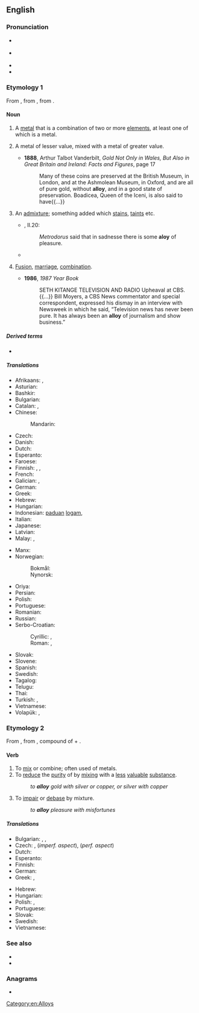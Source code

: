 ==English==

===Pronunciation===
* {{qualifier|noun}} {{IPA|/ˈæ.lɔɪ/|/əˈlɔɪ/|lang=en}}
* {{qualifier|verb}} {{IPA|/əˈlɔɪ/|/ˈæ.lɔɪ/|lang=en}}
* {{audio|en-us-alloy.ogg|Audio (US)|lang=en}}
* {{rhymes|ɔɪ|lang=en}}

===Etymology 1===
From {{etyl|xno|en}} {{m|fro|alai}}, from {{etyl|fro|en}} {{m|fro|aloi}}, from {{m|fro|aloiier}}.

====Noun====
{{en-noun}}

# A [[metal]] that is a combination of two or more [[element]]s, at least one of which is a metal.
# {{lb|en|archaic}} A metal of lesser value, mixed with a metal of greater value.
#: {{ux|en|gold without '''alloy'''}}
#* '''1888''', Arthur Talbot Vanderbilt, ''Gold Not Only in Wales, But Also in Great Britain and Ireland: Facts and Figures'', page 17
#*: Many of these coins are preserved at the British Museum, in London, and at the  Ashmolean Museum, in Oxford, and are all of pure gold, without '''alloy''', and in a  good state of preservation. Boadicea, Queen of the Iceni, is also said to have{{...}}
# An [[admixture]]; something added which [[stain]]s, [[taint]]s etc.
#* {{RQ:Flr Mntgn Essays}}, II.20:
#*: ''Metrodorus'' said that in sadnesse there is some '''aloy''' of pleasure.
#* {{quote-book
|year=1815
|author={{w|Jane Austen}}
|title={{w|Emma}}
|volume=III
|section=chapter 18
|passage=The sole grievance and '''alloy''' thus removed in the prospect of Harriet’s welfare, she was really in danger of becoming too happy for security.}}
# {{lb|en|figurative}} [[fusion|Fusion]], [[marriage]], [[combination]].
#* '''1986''', ''1987 Year Book''
#*: SETH KITANGE TELEVISION AND RADIO Upheaval at  CBS. {{...}} Bill Moyers, a CBS News commentator and special correspondent,  expressed his dismay in an interview with Newsweek in which he said, “Television news has never been pure. It has always been an '''alloy''' of journalism  and show business.”

=====Derived terms=====
* {{l|en|superalloy}}

=====Translations=====
{{trans-top|metal combined of more elements}}
* Afrikaans: {{t|af|alliasie}}, {{t|af|allooi}}
* Asturian: {{t|ast|aleación|f}}
* Bashkir: {{t|ba|иретмә|sc=Cyrl}}
* Bulgarian: {{t|bg|сплав}}
* Catalan: {{t|ca|aliatge|m}}, {{t+|ca|lliga|f}}
* Chinese:
*: Mandarin: {{t+|cmn|合金|tr=[[héjīn]]}}
* Czech: {{t+|cs|slitina|f}}
* Danish: {{t+|da|legering|c}}
* Dutch: {{t+|nl|legering|f}}
* Esperanto: {{t|eo|alojo}}
* Faroese: {{t|fo|málmbland}}
* Finnish: {{t+|fi|metalliseos}}, {{t+|fi|lejeerinki}}, {{t|fi|seosmetalli}}
* French: {{t+|fr|alliage|m}}
* Galician: {{t+|gl|aliaxe|m}}, {{t|gl|liga|f}}
* German: {{t+|de|Legierung|f}}
* Greek: {{t+|el|κράμα|n|sc=Grek}}
* Hebrew: {{t+|he|סגסוגת|f}}
* Hungarian: {{t+|hu|ötvözet}}
* Indonesian: [[padu|paduan]] [[logam]], {{t+|id|aloi}}
* Italian: {{t+|it|lega|f}}
* Japanese: {{t+|ja|合金|tr=ごうきん, gōkin}}
* Latvian: {{t|lv|sakausējums|m}}
* Malay: {{t|ms|pancalogam}}, {{t|ms|aloi}}
{{trans-mid}}
* Manx: {{t|gv|co-veain|f}}
* Norwegian:
*: Bokmål: {{t|nb|legering|m|f}}
*: Nynorsk: {{t|nn|legering|f}}
* Oriya: {{t|or|ମିଶ୍ରଧାତୁ|sc=Orya}}
* Persian: {{t+|fa|آلیاژ|tr=âlyâž|sc=fa-Arab}}
* Polish: {{t+|pl|stop|m-in}}
* Portuguese: {{t+|pt|liga|f}}
* Romanian: {{t+|ro|aliaj|n}}
* Russian: {{t+|ru|сплав|m}}
* Serbo-Croatian:
*: Cyrillic: {{t|sh|слитина|f}}, {{t|sh|легура|f}}
*: Roman: {{t+|sh|slitina|f}}, {{t+|sh|legura|f}}
* Slovak: {{t+|sk|zliatina|f}}
* Slovene: {{t+|sl|zlitina|f}}
* Spanish: {{t+|es|aleación|f}}
* Swedish: {{t+|sv|legering|c}}
* Tagalog: {{t|tl|balahak}}
* Telugu: {{t|te|మిశ్రమలోహం}}
* Thai: {{t+|th|โลหะเจือ}}
* Turkish: {{t+|tr|alaşım}}, {{t+|tr|halita}}
* Vietnamese: {{t+|vi|hợp kim}}
* Volapük: {{t+|vo|laliad}}, {{qualifier|obsolete}} {{t|vo|metalamig}}
{{trans-bottom}}

===Etymology 2===
From {{etyl|fro|en}} {{m|fro|aloiier||assemble, join}}, from {{etyl|la|en}} {{m|la|alligare||bind to, tie to}}, compound of {{m|la|ad||to}} + {{m|la|ligare||to bind}}.

====Verb====
{{en-verb}}

# To [[mix]] or combine; often used of metals.
# To [[reduce]] the [[purity]] of by [[mixing]] with a [[less]] [[valuable]] [[substance]].
#: ''to '''alloy''' gold with silver or copper, or silver with copper''
# {{lb|en|figurative}} To [[impair]] or [[debase]] by mixture.
#: ''to '''alloy''' pleasure with misfortunes''

=====Translations=====
{{trans-top|mix or combine}}
* Bulgarian: {{t|bg|сплавям}}, {{t+|bg|смесвам}}, {{t|bg|легирам}}
* Czech: {{t|cs|legovat}}, {{t|cs|slévat}} (''imperf. aspect''), {{t+|cs|slít}} (''perf. aspect'')
* Dutch: {{t+|nl|legeren}}
* Esperanto: {{t|eo|aloji}}
* Finnish: {{t+|fi|seostaa}}
* German: {{t+|de|legieren}}
* Greek: {{t|el|κραματοποιώ|sc=Grek}}, {{t+|el|νοθεύω|sc=Grek}}
{{trans-mid}}
* Hebrew: {{t|he|נתך|m|tr=nétekh}}
* Hungarian: {{t+|hu|ötvöz}}
* Polish: {{t|pl|stapiać}}, {{t+|pl|stopić}}
* Portuguese: {{t+|pt|ligar}}
* Slovak: {{t|sk|zliať}}
* Swedish: {{t+|sv|legera}}
* Vietnamese: {{t+|vi|hợp kim}}
{{trans-bottom}}

===See also===
* {{pedialite}}
* {{Wikisource1911Enc Citation|Alloys}}

===Anagrams===
* {{anagrams|en|Loyal|Yolla|loyal|yallo}}

[[Category:en:Alloys]]